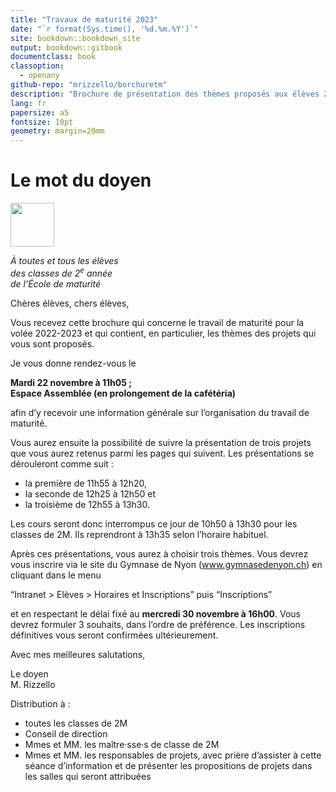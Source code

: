 ```yaml
---
title: "Travaux de maturité 2023"
date: "`r format(Sys.time(), '%d.%m.%Y')`"
site: bookdown::bookdown_site
output: bookdown::gitbook
documentclass: book
classoption:
  - openany
github-repo: "mrizzello/borchuretm"
description: "Brochure de présentation des thèmes proposés aux élèves 2M du GNLC"
lang: fr
papersize: a5
fontsize: 10pt
geometry: margin=20mm
---
```


# Le mot du doyen {-}

![](images/logoGNLC.jpg){height=5em}

\vspace{\stretch{1}}

::: {.signature data-latex=""}
_À toutes et tous les élèves_  
_des classes de 2^e^ année_  
_de l'École de maturité_
:::

\vspace{\stretch{1}}

Chères élèves, chers élèves,

Vous recevez cette brochure qui concerne le travail de maturité pour la volée 2022-2023 et qui contient, en particulier, les thèmes des projets qui vous sont proposés.

Je vous donne rendez-vous le

::: {.center data-latex=""}
**Mardi 22 novembre à 11h05 ;  
Espace Assemblée (en prolongement de la cafétéria)**
:::

afin d'y recevoir une information générale sur l'organisation du travail de maturité.

Vous aurez ensuite la possibilité de suivre la présentation de trois projets que vous aurez retenus parmi les pages qui suivent. Les présentations se dérouleront comme suit :

- la première de 11h55 à 12h20,
- la seconde de 12h25 à 12h50 et
- la troisième de 12h55 à 13h30.

Les cours seront donc interrompus ce jour de 10h50 à 13h30 pour les classes de 2M. Ils reprendront à 13h35 selon l'horaire habituel.

\clearpage

Après ces présentations, vous aurez à choisir trois thèmes. Vous devrez vous inscrire via le site du Gymnase de Nyon ([www.gymnasedenyon.ch](www.gymnasedenyon.ch)) en cliquant dans le menu 

::: {.center data-latex=""}
"Intranet > Elèves > Horaires et Inscriptions" puis "Inscriptions"
:::

et en respectant le délai fixé au **mercredi 30 novembre à 16h00**. Vous devrez formuler 3 souhaits, dans l'ordre de préférence. Les inscriptions définitives vous seront confirmées ultérieurement.


Avec mes meilleures salutations,

::: {.signature data-latex=""}
Le doyen  
M. Rizzello
:::

\vspace{\stretch{1}}

Distribution à :

- toutes les classes de 2M
- Conseil de direction
- Mmes et MM. les maître·sse·s de classe de 2M
- Mmes et MM. les responsables de projets, avec prière d'assister à cette séance d'information et de présenter les propositions de projets dans les salles qui seront attribuées
